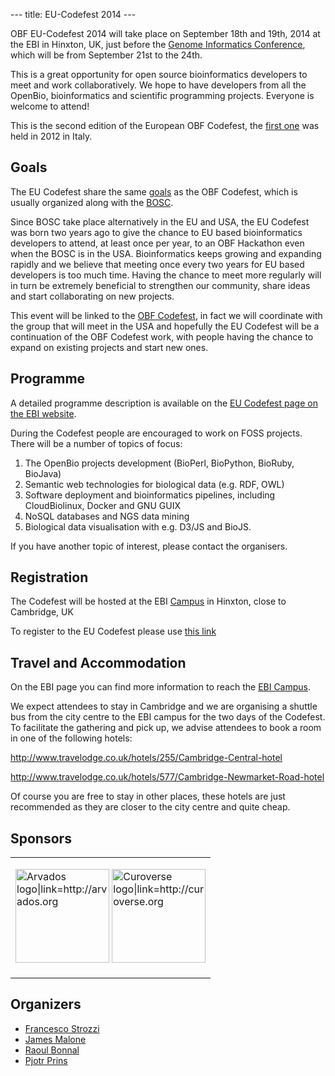 ---
title: EU-Codefest 2014
---

OBF EU-Codefest 2014 will take place on September 18th and 19th, 2014 at the EBI in Hinxton, UK, just before the [https://registration.hinxton.wellcome.ac.uk/display_info.asp?id=406 Genome Informatics Conference], which will be from September 21st to the 24th.

This is a great opportunity for open source bioinformatics developers to meet and work collaboratively. We hope to
have developers from all the OpenBio, bioinformatics and scientific programming projects. Everyone is welcome to
attend!

This is the second edition of the European OBF Codefest, the [http://www.open-bio.org/wiki/EU_Codefest_2012 first one] was held in 2012 in Italy. 

== Goals ==

The EU Codefest share the same [http://www.open-bio.org/wiki/Codefest_2014#Goals goals] as the OBF Codefest, which is usually organized along with the [http://www.open-bio.org/wiki/BOSC BOSC].

Since BOSC take place alternatively in the EU and USA, the EU Codefest was born two years ago to give the chance to EU based bioinformatics developers to attend, at least once per year, to an OBF Hackathon even when the BOSC is in the USA. Bioinformatics keeps growing and expanding rapidly and we believe that meeting once every two years for EU based developers is too much time. Having the chance to meet more regularly will in turn be extremely beneficial to strengthen our community, share ideas and start collaborating on new projects.

This event will be linked to the [http://www.open-bio.org/wiki/Codefest_2014 OBF Codefest], in fact we will coordinate with the group that will meet in the USA and hopefully the EU Codefest will be a continuation of the OBF Codefest work, with people having the chance to expand on existing projects and start new ones.

== Programme ==

A detailed programme description is available on the [http://www.ebi.ac.uk/training/course/eu-codefest EU Codefest page on the EBI website].

During the Codefest people are encouraged to work on FOSS projects. There will be a number of topics of focus:

# The OpenBio projects development (BioPerl, BioPython, BioRuby, BioJava)
# Semantic web technologies for biological data (e.g. RDF, OWL)
# Software deployment and bioinformatics pipelines, including CloudBiolinux, Docker and GNU GUIX
# NoSQL databases and NGS data mining
# Biological data visualisation with e.g. D3/JS and BioJS.

If you have another topic of interest, please contact the organisers.

== Registration ==

The Codefest will be hosted at the EBI [http://www.ebi.ac.uk Campus] in Hinxton, close to Cambridge, UK

To register to the EU Codefest please use [http://embl-web.ungerboeck.com/reg/reg_p1_form.aspx?oc=20&ct=GBPNORMAL&eventid=5356 this link]

== Travel and Accommodation ==

On the EBI page you can find more information to reach the [http://www.ebi.ac.uk/about/travel EBI Campus].

We expect attendees to stay in Cambridge and we are organising a shuttle bus from the city centre to the EBI campus for the two days of the Codefest. To facilitate the gathering and pick up, we advise attendees to book a room in one of the following hotels: 

http://www.travelodge.co.uk/hotels/255/Cambridge-Central-hotel

http://www.travelodge.co.uk/hotels/577/Cambridge-Newmarket-Road-hotel

Of course you are free to stay in other places, these hotels are just recommended as they are closer to the city centre and quite cheap.

== Sponsors ==
{|
| [[File:Arvados.png|150px|center|Arvados logo|link=http://arvados.org]]
[[File:curoverse_logo_2014.png|150px|center|Curoverse logo|link=http://curoverse.org]]
|}


== Organizers ==

* [https://github.com/fstrozzi Francesco Strozzi]
* [http://www.ebi.ac.uk/~malone/ James Malone]
* [https://github.com/helios Raoul Bonnal]
* [http://thebird.nl/ Pjotr Prins]